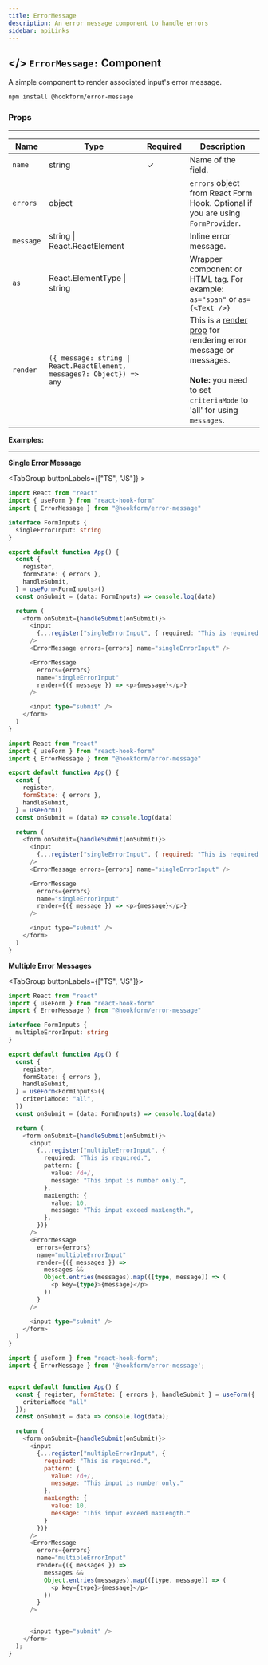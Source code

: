 ```yaml
---
title: ErrorMessage
description: An error message component to handle errors
sidebar: apiLinks
---
```


## \</> `ErrorMessage:` <TypeText>Component</TypeText>

A simple component to render associated input's error message.

```bash
npm install @hookform/error-message
```

### Props

---

| Name      | Type                                                                                        | Required | Description                                                                                                                                                                                   |
| --------- | ------------------------------------------------------------------------------------------- | -------- | --------------------------------------------------------------------------------------------------------------------------------------------------------------------------------------------- |
| `name`    | <TypeText>string</TypeText>                                                                 | ✓        | Name of the field.                                                                                                                                                                            |
| `errors`  | <TypeText>object</TypeText>                                                                 |          | `errors` object from React Form Hook. Optional if you are using `FormProvider`.                                                                                                               |
| `message` | <TypeText>string \| React.ReactElement</TypeText>                                           |          | Inline error message.                                                                                                                                                                         |
| `as`      | <TypeText>React.ElementType \| string</TypeText>                                            |          | Wrapper component or HTML tag. For example: `as="span"` or `as={<Text />}`                                                                                                                    |
| `render`  | <TypeText>`({ message: string \| React.ReactElement, messages?: Object}) => any`</TypeText> |          | This is a [render prop](https://reactjs.org/docs/render-props.html) for rendering error message or messages.<br/><br/>**Note:** you need to set `criteriaMode` to 'all' for using `messages`. |

**Examples:**

---

**Single Error Message**

<TabGroup buttonLabels={["TS", "JS"]} >

```typescript copy sandbox="https://codesandbox.io/s/react-hook-form-v7-ts-errormessage-d1ues"
import React from "react"
import { useForm } from "react-hook-form"
import { ErrorMessage } from "@hookform/error-message"

interface FormInputs {
  singleErrorInput: string
}

export default function App() {
  const {
    register,
    formState: { errors },
    handleSubmit,
  } = useForm<FormInputs>()
  const onSubmit = (data: FormInputs) => console.log(data)

  return (
    <form onSubmit={handleSubmit(onSubmit)}>
      <input
        {...register("singleErrorInput", { required: "This is required." })}
      />
      <ErrorMessage errors={errors} name="singleErrorInput" />

      <ErrorMessage
        errors={errors}
        name="singleErrorInput"
        render={({ message }) => <p>{message}</p>}
      />

      <input type="submit" />
    </form>
  )
}
```

```javascript copy sandbox="https://codesandbox.io/s/react-hook-form-v7-errormessage-jufsl"
import React from "react"
import { useForm } from "react-hook-form"
import { ErrorMessage } from "@hookform/error-message"

export default function App() {
  const {
    register,
    formState: { errors },
    handleSubmit,
  } = useForm()
  const onSubmit = (data) => console.log(data)

  return (
    <form onSubmit={handleSubmit(onSubmit)}>
      <input
        {...register("singleErrorInput", { required: "This is required." })}
      />
      <ErrorMessage errors={errors} name="singleErrorInput" />

      <ErrorMessage
        errors={errors}
        name="singleErrorInput"
        render={({ message }) => <p>{message}</p>}
      />

      <input type="submit" />
    </form>
  )
}
```

</TabGroup>

**Multiple Error Messages**

<TabGroup buttonLabels={["TS", "JS"]}>

```typescript copy sandbox="https://codesandbox.io/s/react-hook-form-v6-ts-errormessage-multiple-error-messages-forked-sy5f0"
import React from "react"
import { useForm } from "react-hook-form"
import { ErrorMessage } from "@hookform/error-message"

interface FormInputs {
  multipleErrorInput: string
}

export default function App() {
  const {
    register,
    formState: { errors },
    handleSubmit,
  } = useForm<FormInputs>({
    criteriaMode: "all",
  })
  const onSubmit = (data: FormInputs) => console.log(data)

  return (
    <form onSubmit={handleSubmit(onSubmit)}>
      <input
        {...register("multipleErrorInput", {
          required: "This is required.",
          pattern: {
            value: /d+/,
            message: "This input is number only.",
          },
          maxLength: {
            value: 10,
            message: "This input exceed maxLength.",
          },
        })}
      />
      <ErrorMessage
        errors={errors}
        name="multipleErrorInput"
        render={({ messages }) =>
          messages &&
          Object.entries(messages).map(([type, message]) => (
            <p key={type}>{message}</p>
          ))
        }
      />

      <input type="submit" />
    </form>
  )
}
```

```javascript copy sandbox="https://codesandbox.io/s/react-hook-form-v7-errormessage-multiple-error-messages-lnvkt"
import { useForm } from "react-hook-form";
import { ErrorMessage } from '@hookform/error-message';


export default function App() {
  const { register, formState: { errors }, handleSubmit } = useForm({
    criteriaMode "all"
  });
  const onSubmit = data => console.log(data);

  return (
    <form onSubmit={handleSubmit(onSubmit)}>
      <input
        {...register("multipleErrorInput", {
          required: "This is required.",
          pattern: {
            value: /d+/,
            message: "This input is number only."
          },
          maxLength: {
            value: 10,
            message: "This input exceed maxLength."
          }
        })}
      />
      <ErrorMessage
        errors={errors}
        name="multipleErrorInput"
        render={({ messages }) =>
          messages &&
          Object.entries(messages).map(([type, message]) => (
            <p key={type}>{message}</p>
          ))
        }
      />


      <input type="submit" />
    </form>
  );
}

```

</TabGroup>

